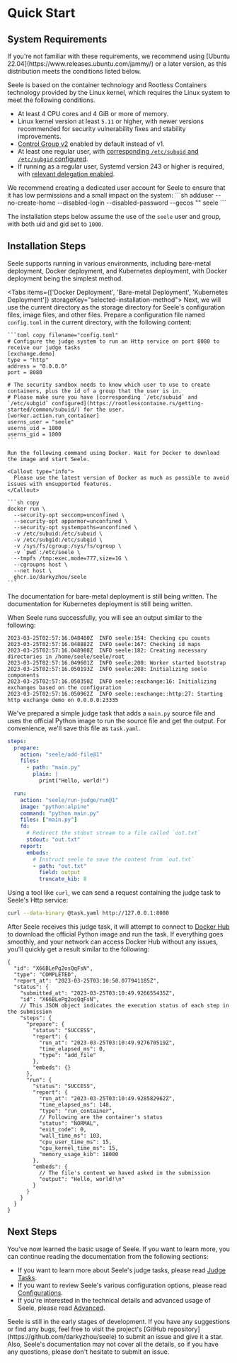 
# Quick Start

## System Requirements

<Callout type="info">
  If you're not familiar with these requirements, we recommend using [Ubuntu
  22.04](https://www.releases.ubuntu.com/jammy/) or a later version, as this
  distribution meets the conditions listed below.
</Callout>

Seele is based on the container technology and Rootless Containers technology provided by the Linux kernel, which requires the Linux system to meet the following conditions.

- At least 4 CPU cores and 4 GiB or more of memory.
- Linux kernel version at least `5.11` or higher, with newer versions recommended for security vulnerability fixes and stability improvements.
- [Control Group v2](https://www.kernel.org/doc/html/latest/admin-guide/cgroup-v2.html) enabled by default instead of v1.
- At least one regular user, with [corresponding `/etc/subuid` and `/etc/subgid` configured](https://rootlesscontaine.rs/getting-started/common/subuid/).
- If running as a regular user, Systemd version 243 or higher is required, with [relevant delegation enabled](https://rootlesscontaine.rs/getting-started/common/cgroup2/#enabling-cpu-cpuset-and-io-delegation).

<Callout type="info">
We recommend creating a dedicated user account for Seele to ensure that it has low permissions and a small impact on the system:
```sh
adduser --no-create-home --disabled-login --disabled-password --gecos "" seele
```

The installation steps below assume the use of the `seele` user and group, with both uid and gid set to `1000`.

</Callout>

## Installation Steps

Seele supports running in various environments, including bare-metal deployment, Docker deployment, and Kubernetes deployment, with Docker deployment being the simplest method.

<Tabs items={['Docker Deployment', 'Bare-metal Deployment', 'Kubernetes Deployment']} storageKey="selected-installation-method">
  <Tab>
    Next, we will use the current directory as the storage directory for Seele's configuration files, image files, and other files. Prepare a configuration file named `config.toml` in the current directory, with the following content:

    ```toml copy filename="config.toml"
    # Configure the judge system to run an Http service on port 8080 to receive our judge tasks
    [exchange.demo]
    type = "http"
    address = "0.0.0.0"
    port = 8080

    # The security sandbox needs to know which user to use to create containers, plus the id of a group that the user is in.
    # Please make sure you have [corresponding `/etc/subuid` and `/etc/subgid` configured](https://rootlesscontaine.rs/getting-started/common/subuid/) for the user.
    [worker.action.run_container]
    userns_user = "seele"
    userns_uid = 1000
    userns_gid = 1000
    ```

    Run the following command using Docker. Wait for Docker to download the image and start Seele.

    <Callout type="info">
      Please use the latest version of Docker as much as possible to avoid issues with unsupported features.
    </Callout>

    ```sh copy
    docker run \
      --security-opt seccomp=unconfined \
      --security-opt apparmor=unconfined \
      --security-opt systempaths=unconfined \
      -v /etc/subuid:/etc/subuid \
      -v /etc/subgid:/etc/subgid \
      -v /sys/fs/cgroup:/sys/fs/cgroup \
      -v `pwd`:/etc/seele \
      --tmpfs /tmp:exec,mode=777,size=1G \
      --cgroupns host \
      --net host \
      ghcr.io/darkyzhou/seele
    ```

  </Tab>
  <Tab>
  The documentation for bare-metal deployment is still being written.
  </Tab>
  <Tab>
  The documentation for Kubernetes deployment is still being written.
  </Tab>
</Tabs>

When Seele runs successfully, you will see an output similar to the following:

```log
2023-03-25T02:57:16.048480Z  INFO seele:154: Checking cpu counts
2023-03-25T02:57:16.048882Z  INFO seele:167: Checking id maps
2023-03-25T02:57:16.048988Z  INFO seele:182: Creating necessary directories in /home/seele/seele/root
2023-03-25T02:57:16.049601Z  INFO seele:200: Worker started bootstrap
2023-03-25T02:57:16.050193Z  INFO seele:208: Initializing seele components
2023-03-25T02:57:16.050350Z  INFO seele::exchange:16: Initializing exchanges based on the configuration
2023-03-25T02:57:16.050962Z  INFO seele::exchange::http:27: Starting http exchange demo on 0.0.0.0:23335
```

We've prepared a simple judge task that adds a `main.py` source file and uses the official Python image to run the source file and get the output.
For convenience, we'll save this file as `task.yaml`.

```yaml copy filename="task.yaml"
steps:
  prepare:
    action: "seele/add-file@1"
    files:
      - path: "main.py"
        plain: |
          print("Hello, world!")

  run:
    action: "seele/run-judge/run@1"
    image: "python:alpine"
    command: "python main.py"
    files: ["main.py"]
    fd:
      # Redirect the stdout stream to a file called `out.txt`
      stdout: "out.txt"
    report:
      embeds:
        # Instruct seele to save the content from `out.txt`
        - path: "out.txt"
          field: output
          truncate_kib: 8
```

Using a tool like `curl`, we can send a request containing the judge task to Seele's Http service:

```sh copy
curl --data-binary @task.yaml http://127.0.0.1:8080
```

After Seele receives this judge task, it will attempt to connect to [Docker Hub](https://hub.docker.com) to download the official Python image and run the task.
If everything goes smoothly, and your network can access Docker Hub without any issues, you'll quickly get a result similar to the following:

```jsonc
{
  "id": "X66BLePg2osQqFsN",
  "type": "COMPLETED",
  "report_at": "2023-03-25T03:10:50.077941185Z",
  "status": {
    "submitted_at": "2023-03-25T03:10:49.926655435Z",
    "id": "X66BLePg2osQqFsN",
    // This JSON object indicates the execution status of each step in the submission
    "steps": {
      "prepare": {
        "status": "SUCCESS",
        "report": {
          "run_at": "2023-03-25T03:10:49.927670519Z",
          "time_elapsed_ms": 0,
          "type": "add_file"
        },
        "embeds": {}
      },
      "run": {
        "status": "SUCCESS",
        "report": {
          "run_at": "2023-03-25T03:10:49.928582962Z",
          "time_elapsed_ms": 148,
          "type": "run_container",
          // Following are the container's status
          "status": "NORMAL",
          "exit_code": 0,
          "wall_time_ms": 103,
          "cpu_user_time_ms": 15,
          "cpu_kernel_time_ms": 15,
          "memory_usage_kib": 18000
        },
        "embeds": {
          // The file's content we haved asked in the submission
          "output": "Hello, world!\n"
        }
      }
    }
  }
}
```

## Next Steps

You've now learned the basic usage of Seele. If you want to learn more, you can continue reading the documentation from the following sections:

- If you want to learn more about Seele's judge tasks, please read [Judge Tasks](/tasks/description).
- If you want to review Seele's various configuration options, please read [Configurations](/configurations/file).
- If you're interested in the technical details and advanced usage of Seele, please read [Advanced](/advanced/architecture).

<Callout type="info">
  Seele is still in the early stages of development. If you have any suggestions
  or find any bugs, feel free to visit the project's [GitHub
  repository](https://github.com/darkyzhou/seele) to submit an issue and give it
  a star. Also, Seele's documentation may not cover all the details, so if you
  have any questions, please don't hesitate to submit an issue.
</Callout>
